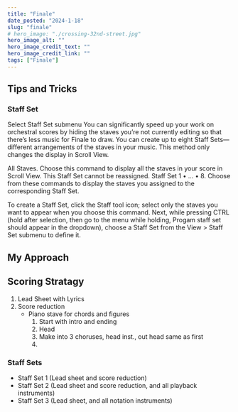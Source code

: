 ```yaml
---
title: "Finale"
date_posted: "2024-1-18"
slug: "finale"
# hero_image: "./crossing-32nd-street.jpg"
hero_image_alt: ""
hero_image_credit_text: ""
hero_image_credit_link: ""
tags: ["Finale"]
---
```


## Tips and Tricks

### Staff Set

Select Staff Set submenu
You can significantly speed up your work on orchestral scores by hiding the staves you’re not currently editing so that there’s less music for Finale to draw. You can create up to eight Staff Sets—different arrangements of the staves in your music. This method only changes the display in Scroll View.

All Staves. Choose this command to display all the staves in your score in Scroll View. This Staff Set cannot be reassigned.
Staff Set 1 • … • 8. Choose from these commands to display the staves you assigned to the corresponding Staff Set.

To create a Staff Set, click the Staff tool icon; select only the staves you want to appear when you choose this command. Next, while pressing CTRL (hold after selection, then go to the menu while holding, Progam staff set should appear in the dropdown), choose a Staff Set from the View > Staff Set submenu to define it.

## My Approach

## Scoring Stratagy

1. Lead Sheet with Lyrics
2. Score reduction
    - Piano stave for chords and figures
      1. Start with intro and ending
      2. Head
      3. Make into 3 choruses, head inst., out head same as first
      4.

### Staff Sets

- Staff Set 1 (Lead sheet and score reduction)
- Staff Set 2 (Lead sheet and score reduction, and all playback instruments)
- Staff Set 3 (Lead sheet, and all notation instruments)
